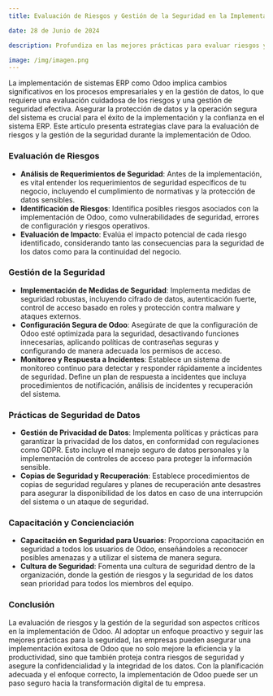 ```yaml
---
title: Evaluación de Riesgos y Gestión de la Seguridad en la Implementación de Odoo

date: 28 de Junio de 2024

description: Profundiza en las mejores prácticas para evaluar riesgos y gestionar la seguridad durante la implementación de Odoo, asegurando la protección de datos y la operación segura del sistema.

image: /img/imagen.png
---
```


La implementación de sistemas ERP como Odoo implica cambios significativos en los procesos empresariales y en la gestión de datos, lo que requiere una evaluación cuidadosa de los riesgos y una gestión de seguridad efectiva. Asegurar la protección de datos y la operación segura del sistema es crucial para el éxito de la implementación y la confianza en el sistema ERP. Este artículo presenta estrategias clave para la evaluación de riesgos y la gestión de la seguridad durante la implementación de Odoo.

### **Evaluación de Riesgos**

- **Análisis de Requerimientos de Seguridad**: Antes de la implementación, es vital entender los requerimientos de seguridad específicos de tu negocio, incluyendo el cumplimiento de normativas y la protección de datos sensibles.
- **Identificación de Riesgos**: Identifica posibles riesgos asociados con la implementación de Odoo, como vulnerabilidades de seguridad, errores de configuración y riesgos operativos.
- **Evaluación de Impacto**: Evalúa el impacto potencial de cada riesgo identificado, considerando tanto las consecuencias para la seguridad de los datos como para la continuidad del negocio.

### **Gestión de la Seguridad**

- **Implementación de Medidas de Seguridad**: Implementa medidas de seguridad robustas, incluyendo cifrado de datos, autenticación fuerte, control de acceso basado en roles y protección contra malware y ataques externos.
- **Configuración Segura de Odoo**: Asegúrate de que la configuración de Odoo esté optimizada para la seguridad, desactivando funciones innecesarias, aplicando políticas de contraseñas seguras y configurando de manera adecuada los permisos de acceso.
- **Monitoreo y Respuesta a Incidentes**: Establece un sistema de monitoreo continuo para detectar y responder rápidamente a incidentes de seguridad. Define un plan de respuesta a incidentes que incluya procedimientos de notificación, análisis de incidentes y recuperación del sistema.

### **Prácticas de Seguridad de Datos**

- **Gestión de Privacidad de Datos**: Implementa políticas y prácticas para garantizar la privacidad de los datos, en conformidad con regulaciones como GDPR. Esto incluye el manejo seguro de datos personales y la implementación de controles de acceso para proteger la información sensible.
- **Copias de Seguridad y Recuperación**: Establece procedimientos de copias de seguridad regulares y planes de recuperación ante desastres para asegurar la disponibilidad de los datos en caso de una interrupción del sistema o un ataque de seguridad.

### **Capacitación y Concienciación**

- **Capacitación en Seguridad para Usuarios**: Proporciona capacitación en seguridad a todos los usuarios de Odoo, enseñándoles a reconocer posibles amenazas y a utilizar el sistema de manera segura.
- **Cultura de Seguridad**: Fomenta una cultura de seguridad dentro de la organización, donde la gestión de riesgos y la seguridad de los datos sean prioridad para todos los miembros del equipo.

### **Conclusión**

La evaluación de riesgos y la gestión de la seguridad son aspectos críticos en la implementación de Odoo. Al adoptar un enfoque proactivo y seguir las mejores prácticas para la seguridad, las empresas pueden asegurar una implementación exitosa de Odoo que no solo mejore la eficiencia y la productividad, sino que también proteja contra riesgos de seguridad y asegure la confidencialidad y la integridad de los datos. Con la planificación adecuada y el enfoque correcto, la implementación de Odoo puede ser un paso seguro hacia la transformación digital de tu empresa.